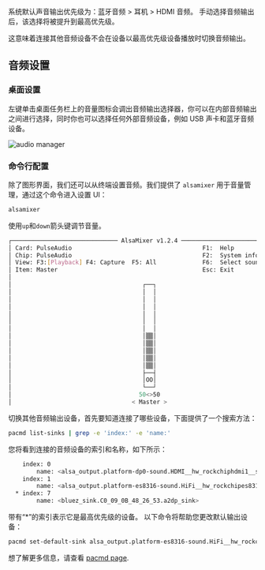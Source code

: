 系统默认声音输出优先级为：蓝牙音频 > 耳机 > HDMI 音频。 手动选择音频输出后，该选择将被提升到最高优先级。

这意味着连接其他音频设备不会在设备以最高优先级设备播放时切换音频输出。

## 音频设置

### 桌面设置

左键单击桌面任务栏上的音量图标会调出音频输出选择器，你可以在内部音频输出之间进行选择，同时你也可以选择任何外部音频设备，例如 USB 声卡和蓝牙音频设备。

![audio manager](/img/configuration/audio_manager.webp)

### 命令行配置

除了图形界面，我们还可以从终端设置音频。我们提供了 `alsamixer` 用于音量管理，通过这个命令进入设置 UI：

```bash
alsamixer
```

使用`up`和`down`箭头键调节音量。

```bash
┌────────────────────────────── AlsaMixer v1.2.4 ──────────────────────────────┐
│ Card: PulseAudio                                     F1:  Help               │
│ Chip: PulseAudio                                     F2:  System information │
│ View: F3:[Playback] F4: Capture  F5: All             F6:  Select sound card  │
│ Item: Master                                         Esc: Exit               │
│                                                                              │
│                                     ┌──┐                                     │
│                                     │  │                                     │
│                                     │  │                                     │
│                                     │  │                                     │
│                                     │  │                                     │
│                                     │  │                                     │
│                                     │  │                                     │
│                                     │▒▒│                                     │
│                                     │▒▒│                                     │
│                                     │▒▒│                                     │
│                                     │▒▒│                                     │
│                                     │▒▒│                                     │
│                                     ├──┤                                     │
│                                     │OO│                                     │
│                                     └──┘                                     │
│                                    50<>50                                    │
│                                  < Master >
```

切换其他音频输出设备，首先要知道连接了哪些设备，下面提供了一个搜索方法：

```bash
pacmd list-sinks | grep -e 'index:' -e 'name:'
```

您将看到连接的音频设备的索引和名称，如下所示：

```bash
    index: 0
        name: <alsa_output.platform-dp0-sound.HDMI__hw_rockchiphdmi1__sink>
    index: 1
        name: <alsa_output.platform-es8316-sound.HiFi__hw_rockchipes8316__sink>
  * index: 7
        name: <bluez_sink.C0_09_0B_48_26_53.a2dp_sink>
```

带有“\*”的索引表示它是最高优先级的设备。
以下命令将帮助您更改默认输出设备：

```bash
pacmd set-default-sink alsa_output.platform-es8316-sound.HiFi__hw_rockchipes8316__sink  # 'alsa_output.platform-es8316-sound.HiFi__hw_rockchipes8316__sink' is the name of the device you want to set.
```

想了解更多信息，请查看 [pacmd page](https://man.archlinux.org/man/extra/pulseaudio/pacmd.1.en).
